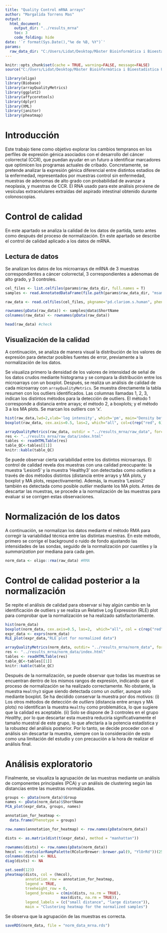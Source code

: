 ---
title: "Quality Control mRNA arrays"
author: "Margalida Torrens Mas"
output:
  html_document:
    output_dir: "../results_mrna" 
    toc: 3
    code_folding: hide
date: '`r format(Sys.Date(),"%e de %B, %Y")`'
params:
  raw_data_dir: "C:/Users/Lidat/Desktop/Màster Bioinformàtica i Bioestadística UOC/TFM/mdata"
---

```{r setup, include=FALSE}
knitr::opts_chunk$set(cache = TRUE, warning=FALSE, message=FALSE)
source("C:/Users/Lidat/Desktop/Màster Bioinformàtica i Bioestadística UOC/TFM UOC/scripts/functions.R")
```

```{r libraries, echo = FALSE}
library(oligo)
library(Biobase)
library(arrayQualityMetrics)
library(ggplot2)
library(affycoretools)
library(dplyr)
library(XML)
library(janitor)
library(pheatmap)
```

# Introducción

Este trabajo tiene como objetivo explorar los cambios tempranos en los perfiles de expresión génica asociados con el desarrollo del cáncer colorrectal (CCR), que puedan ayudar en un futuro a identificar marcadores que optimicen los programas actuales de cribado. 
Concretamente, se pretende analizar la expresión génica diferencial entre distintos estadios de la enfermedad, representados por muestras control sin enfermedad, muestras de adenomas de alto grado con probabilidad de avanzar a neoplasia, y muestras de CCR. El RNA usado para este análisis proviene de vesículas extracelulares extraídas del aspirado intestinal obtenido durante colonoscopias. 


# Control de calidad

En este apartado se analiza la calidad de los datos de partida, tanto antes como después del proceso de normalización. En este apartado se describe el control de calidad aplicado a los datos de mRNA. 

## Lectura de datos

Se analizan los datos de los microarrays de mRNA de 3 muestras correspondientes a cáncer colorrectal, 3 correspondientes a adenomas de alto grado, y 3 controles. 

```{r data, message=FALSE}
cel_files <- list.celfiles(params$raw_data_dir, full.names = T)
samples <- read.AnnotatedDataFrame(file.path(params$raw_data_dir, "msamples.csv"), header=TRUE, row.names=1, sep=";")

raw_data <- read.celfiles(cel_files, pkgname="pd.clariom.s.human", phenoData = samples)

rownames(pData(raw_data)) <- samples@data$ShortName
colnames(raw_data) <- rownames(pData(raw_data))

head(raw_data) #check
```

## Visualización de la calidad

A continuación, se analiza de manera visual la distribución de los valores de expresión para detectar posibles fuentes de error, previamente a la normalización de los datos. 

Se visualiza primero la densidad de los valores de intensidad de señal de los datos crudos mediante histograma y se compara la distribución entre los microarrays con un boxplot. Después, se realiza un análisis de calidad de cada microarray con `arrayQualityMetrics`. Se muestra directamente la tabla resumen con los outliers identificados. 
Las columnas llamadas 1, 2, 3, indican los distintos métodos para la detección de outliers. El método 1 corresponde a distancia entre arrays; el método 2, a boxplots; y el método 3 a los MA plots. Se marcan los outliers con 'x'. 

```{r quality control}
hist(raw_data,lwd=2,xlab='log intensity', which='pm', main="Density before normalization")
boxplot(raw_data, cex.axis=0.5, las=2, which="all", col=c(rep("red", 6), rep("green", 3)), main="Distribution of raw intensity values")

arrayQualityMetrics(raw_data, outdir = "../results_mrna/raw_data", force = TRUE)
res <- "../results_mrna/raw_data/index.html"
tables <- readHTMLTable(res)
table_QC<-tables[[1]]
knitr::kable(table_QC)

```

Se puede observar cierta variabilidad entre los distintos microarrays. El control de calidad revela dos muestras con una calidad preocupante: la muestra 'Lesion5' y la muestra 'Healthy3' son detectadas como *outliers* a través de dos métodos distintos (distancia entre arrays y MA plots, y boxplot y MA plots, respectivamente). Además, la muestra 'Lesion2' también es detectada como posible *outlier* mediante los MA plots. Antes de descartar las muestras, se procede a la normalización de las muestras para evaluar si se corrigen estas observaciones.

# Normalización de los datos

A continuación, se normalizan los datos mediante el método RMA para corregir la variabilidad técnica entre las distintas muestras. En este método, primero se corrige el background o ruido de fondo ajustando las intensidades de las sondas, seguido de la normalización por cuantiles y la *summarization* por mediana para cada gen.

```{r normalization}
norm_data <- oligo::rma(raw_data) #RMA
```

# Control de calidad posterior a la normalización
 
Se repite el análisis de calidad para observar si hay algún cambio en la identificación de outliers y se realiza un Relative Log Expression (RLE) plot para comprobar que la normalización se ha realizado satisfactoriamente. 

```{r quality control after norm}
hist(norm_data)
boxplot(norm_data, cex.axis=0.5, las=2,  which="all", col = c(rep("red", 6), rep("green", 3), main="Distribution of norm intensity values"))
expr_data <- exprs(norm_data)
RLE_plot(expr_data,"RLE plot for normalized data")

arrayQualityMetrics(norm_data, outdir= "../results_mrna/norm_data", force = TRUE)
res <- "../results_mrna/norm_data/index.html"
tables <- readHTMLTable(res)
table_QC<-tables[[1]]
knitr::kable(table_QC)

```
 
Después de la normalización, se puede observar que todas las muestras se encuentran dentro de los mismos rangos de expresión, indicando que el proceso de normalización se ha realizado correctamente. No obstante, la muestra `Healthy3` sigue siendo detectada como un *outlier*, aunque solo mediante boxplot. Se ha decidido conservar la muestra por dos motivos:
(i) Los otros métodos de detección de *outliers* (distancia entre arrays y MA plots) no identifican la muestra `Healthy` como problemática, lo que sugiere que la calidad es aceptable.
(ii) Solo se dispone de 3 controles en el grupo *Healthy*, por lo que descartar esta muestra reduciría significativamente el tamaño muestral de este grupo, lo que afectaría a la potencia estadística y la robustez del análisis posterior. 
Por lo tanto, se decide proceder con el análisis sin descartar la muestra, siempre con la consideración de esto como una limitación del estudio y con precaución a la hora de realizar el análisis final. 
 
# Análisis exploratorio 

Finalmente, se visualiza la agrupación de las muestras mediante un análisis de componentes principales (PCA) y un análisis de clustering según las distancias entre las muestras normalizadas. 

```{r PCA, cluster}
groups <- pData(norm_data)$Group
names <- pData(norm_data)$ShortName
PCA_plot(expr_data, groups, names)

annotation_for_heatmap <- 
  data.frame(Phenotype = groups)

row.names(annotation_for_heatmap) <- row.names(pData(norm_data))

dists <- as.matrix(dist(t(expr_data), method = "manhattan"))

rownames(dists) <- row.names(pData(norm_data))
hmcol <- rev(colorRampPalette(RColorBrewer::brewer.pal(9, "YlOrRd"))(255))
colnames(dists) <- NULL
diag(dists) <- NA

set.seed(123)
pheatmap(dists, col = (hmcol), 
         annotation_row = annotation_for_heatmap,
         legend = TRUE, 
         treeheight_row = 0,
         legend_breaks = c(min(dists, na.rm = TRUE), 
                         max(dists, na.rm = TRUE)), 
         legend_labels = (c("small distance", "large distance")),
         main = "Clustering heatmap for the normalized samples")
```

Se observa que la agrupación de las muestras es correcta. 

```{r save norm_data, echo=FALSE, message=FALSE}
saveRDS(norm_data, file = "norm_data_mrna.rds")
```
